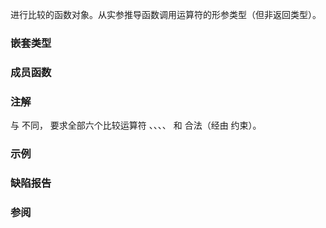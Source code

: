 {{cpp/ranges/title|less}}
{{cpp/utility/functional/navbar}}
{{dcl begin}}
{{dcl header|functional}}
{{dcl|since=c++20|
struct less;
}}
{{dcl end}}

进行比较的函数对象。从实参推导函数调用运算符的形参类型（但非返回类型）。

===嵌套类型===
{{dsc begin}}
{{dsc hitem|嵌套类型|定义}}
{{dsc|{{tt|is_transparent}}|[[cpp/utility/functional#透明函数对象|未指定]]}}
{{dsc end}}

===成员函数===
{{dsc begin}}
{{dsc mem fun|operator()|nolink=true|检查第一实参是否''小于''第二实参}}
{{dsc end}}

{{member|1={{small|std::ranges::less::}}operator()|2=
{{ddcl|
template&lt; class T, class U &gt;
constexpr bool operator()( T&amp;&amp; t, U&amp;&amp; u ) const;
}}

给定表达式 {{c|std::forward&lt;T&gt;(t) &lt; std::forward&lt;U&gt;(u)}} 为 {{c|expr}}：
* 给定 {{c|t}} 和 {{c|u}} 的{{ls|cpp/language/pointer#合成指针类型}}为 {{tt|P}}，如果 {{c|expr}} 会调用[[cpp/language/operator comparison#内建指针相等性比较|内建的]] {{c/core|operator&lt;}}：
:* 如果转换后的 {{c|t}} 在[[cpp/language/operator comparison#指针全序|由实现定义的指针严格全序]]中先于转换后的 {{c|u}}（两个指针在转换后都具有 {{tt|P}} 类型），那么返回 {{c|true}}，否则返回 {{c|false}}。
:* 如果从 {{tt|T}} 到 {{tt|P}} 的转换序列或从 {{tt|U}} 到 {{tt|P}} 的转换序列没有[[cpp/concepts#相等性保持|保持相等性]]，那么行为未定义。
* 否则：
:* 返回 {{c|expr}} 的结果。
:* 如果没有实现 {{c|std::totally_ordered_with&lt;T, U&gt;}}，那么行为未定义。

{{cpp/enable if|满足 {{c|std::totally_ordered_with&lt;T, U&gt;}} }}。

如果存在类型 {{tt|T}} 的表达式 {{c|expr1}} 和类型 {{tt|U}} 的表达式 {{c|expr2}}，使得对 {{c|expr1}} 和 {{c|expr2}} 进行比较的结果违反了{{enwiki|Total order#Strict and non-strict total orders|严格全序}}（规则定义如下），那么行为未定义。

只有在以下表达式中'''有且仅有'''一个是 {{c|true}} 的情况下，对 {{c|expr1}} 和 {{c|expr2}} 进行比较的结果才遵循严格全序：
* {{c|std::ranges::less{}(expr1, expr2)}}
* {{c|std::ranges::less{}(expr2, expr1)}}
* {{c|std::ranges::equal_to{}(expr1, expr2)}}
}}

===注解===
与 {{lc|std::less}} 不同，{{tt|std::ranges::less}} 要求全部六个比较运算符 {{tt|&lt;}}、{{tt|1=&lt;=}}、{{tt|&gt;}}、{{tt|1=&gt;=}}、{{tt|1===}} 和 {{tt|1=!=}} 合法（经由 {{lconcept|totally_ordered_with}} 约束）。

===示例===
{{example}}

===缺陷报告===
{{dr list begin}}
{{dr list item|wg=lwg|dr=3530|std=C++20|before=在比较指针时放松了语法检查|after=仅放松语义要求}}
{{dr list end}}

===参阅===
{{dsc begin}}
{{dsc inc|cpp/utility/functional/dsc less}}
{{dsc end}}

{{langlinks|en|es|ja|ru}}